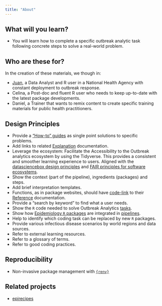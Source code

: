 ```yaml
---
title: "About"
---
```


## What will you learn?

-   You will learn how to complete a specific outbreak analytic task following concrete steps to solve a real-world problem.

## Who are these for?

In the creation of these materials, we though in:

-   [Juan](https://epiverse-trace.github.io/personas/juan-datero.html), a Data Analyst and R user in a National Health Agency with constant deployment to outbreak response.
-   Celina, a Post-doc and fluent R user who needs to keep up-to-date with the latest package developments.
-   Daniel, a Trainer that wants to remix content to create specific training materials for public health practitioners.

## Design Principles

- Provide a ["How-to" guides](https://documentation.divio.com/how-to-guides/) as single point solutions to specific problems.
- Add links to related [Explanation](https://documentation.divio.com/explanation/) documentation.
- Leverage the ecosystem: Facilitate the Accessibility to the Outbreak analytics ecosystem by using the Tidyverse. This provides a consistent and smoother learning experience to users. Aligned with the [datasciencebox design principles](https://datasciencebox.org/01-design-principles.html#leverage-the-ecosystem) and [FAIR principles for software ecosystems](https://onlinelibrary.wiley.com/doi/full/10.1111/gcb.15409).
- Show the context (part of the pipeline), ingredients (packages) and steps.
- Add brief interpretation templates.
- Functions, as in package websites, should have [code-link](https://downlit.r-lib.org/) to their [Reference](https://documentation.divio.com/reference/) documentation.
- Provide a "search by keyword" to find what a user needs.
-   Show the `R` code needed to solve Outbreak Analytics [tasks](index.qmd).
-   Show how [Epidemiology `R` packages](https://cran.r-project.org/web/views/Epidemiology.html) are integrated in [pipelines](index.qmd).
-   Help to identify which coding task can be replaced by new `R` packages.
-   Provide various infectious disease scenarios by world regions and data sources.
-   Refer to external learning resources.
-   Refer to a glossary of terms.
-   Refer to good coding practices.

## Reproducibility

-   Non-invasive package management with [`{renv}`](https://rstudio.github.io/renv/)

## Related projects

-   [epirecipes](http://epirecip.es/epicookbook/)
